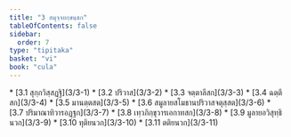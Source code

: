 ```yaml
---
title: "3 สมุจฺจยกฺขนฺธก"
tableOfContents: false
sidebar:
  order: 7
type: "tipitaka"
basket: "vi"
book: "cula"
---
```



<DynamicBreadcrumb />



<TableOfContents book="cula" section="3">
* [3.1 สุกฺกวิสฺสฏฺฐิ](3/3-1)
* [3.2 ปริวาส](3/3-2)
* [3.3 จตฺตาลีสก](3/3-3)
* [3.4 ฉตฺตึสก](3/3-4)
* [3.5 มานตฺตสต](3/3-5)
* [3.6 สมูลายสโมธานปริวาสจตุสฺสต](3/3-6)
* [3.7 ปริมาณาทิวารอฏฺฐก](3/3-7)
* [3.8 เทฺวภิกฺขุวารเอกาทสก](3/3-8)
* [3.9 มูลายอวิสุทฺธินวก](3/3-9)
* [3.10 ทุติยนวก](3/3-10)
* [3.11 ตติยนวก](3/3-11)
</TableOfContents>